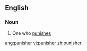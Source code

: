 ==English==

===Noun===
{{en-noun}}

# One who [[punish|punishes]]

[[ang:punisher]]
[[vi:punisher]]
[[zh:punisher]]